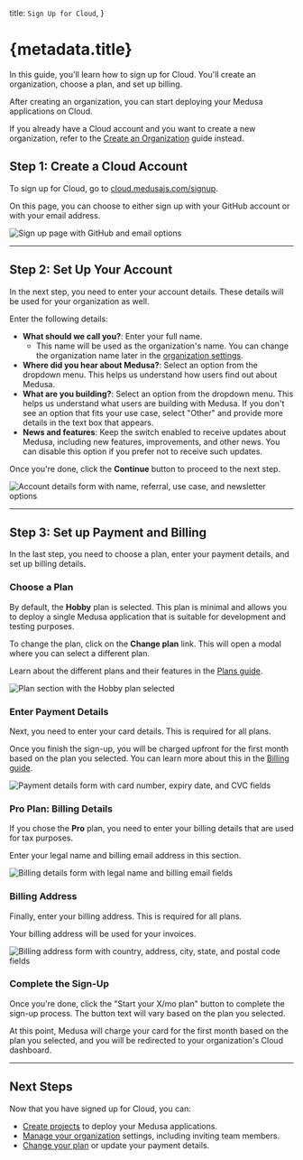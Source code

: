   title: `Sign Up for Cloud`,
}

# {metadata.title}

In this guide, you'll learn how to sign up for Cloud. You'll create an organization, choose a plan, and set up billing.

After creating an organization, you can start deploying your Medusa applications on Cloud.

<Note>

If you already have a Cloud account and you want to create a new organization, refer to the [Create an Organization](../organizations/page.mdx#create-or-join-an-organization) guide instead.

</Note>

## Step 1: Create a Cloud Account

To sign up for Cloud, go to [cloud.medusajs.com/signup](https://cloud.medusajs.com/signup).

On this page, you can choose to either sign up with your GitHub account or with your email address.

![Sign up page with GitHub and email options](https://res.cloudinary.com/dza7lstvk/image/upload/v1757581724/Cloud/CleanShot_2025-09-11_at_12.08.08_2x_e6md6c.png)

---

## Step 2: Set Up Your Account

In the next step, you need to enter your account details. These details will be used for your organization as well.

Enter the following details:

- **What should we call you?**: Enter your full name.
    - This name will be used as the organization's name. You can change the organization name later in the [organization settings](../organizations/page.mdx#edit-organization-details).
- **Where did you hear about Medusa?**: Select an option from the dropdown menu. This helps us understand how users find out about Medusa.
- **What are you building?**: Select an option from the dropdown menu. This helps us understand what users are building with Medusa. If you don't see an option that fits your use case, select "Other" and provide more details in the text box that appears.
- **News and features**: Keep the switch enabled to receive updates about Medusa, including new features, improvements, and other news. You can disable this option if you prefer not to receive such updates.

Once you're done, click the **Continue** button to proceed to the next step.

![Account details form with name, referral, use case, and newsletter options](https://res.cloudinary.com/dza7lstvk/image/upload/v1757581945/Cloud/CleanShot_2025-09-11_at_12.12.16_2x_t86r6j.png)

---

## Step 3: Set up Payment and Billing

In the last step, you need to choose a plan, enter your payment details, and set up billing details.

### Choose a Plan

By default, the **Hobby** plan is selected. This plan is minimal and allows you to deploy a single Medusa application that is suitable for development and testing purposes.

To change the plan, click on the **Change plan** link. This will open a modal where you can select a different plan.

<Note>

Learn about the different plans and their features in the [Plans guide](../pricing/page.mdx).

</Note>

![Plan section with the Hobby plan selected](https://res.cloudinary.com/dza7lstvk/image/upload/v1757582162/Cloud/CleanShot_2025-09-11_at_12.15.39_2x_ww4ff2.png)

### Enter Payment Details

Next, you need to enter your card details. This is required for all plans.

Once you finish the sign-up, you will be charged upfront for the first month based on the plan you selected. You can learn more about this in the [Billing guide](../billing/page.mdx).

![Payment details form with card number, expiry date, and CVC fields](https://res.cloudinary.com/dza7lstvk/image/upload/v1757582477/Cloud/CleanShot_2025-09-11_at_12.20.06_2x_lzk7gu.png)

### Pro Plan: Billing Details

If you chose the **Pro** plan, you need to enter your billing details that are used for tax purposes.

Enter your legal name and billing email address in this section.

![Billing details form with legal name and billing email fields](https://res.cloudinary.com/dza7lstvk/image/upload/v1757582477/Cloud/CleanShot_2025-09-11_at_12.19.53_2x_dxfziq.png)

### Billing Address

Finally, enter your billing address. This is required for all plans.

Your billing address will be used for your invoices.

![Billing address form with country, address, city, state, and postal code fields](https://res.cloudinary.com/dza7lstvk/image/upload/v1757582478/Cloud/CleanShot_2025-09-11_at_12.20.55_2x_un3emk.png)

### Complete the Sign-Up

Once you're done, click the "Start your X/mo plan" button to complete the sign-up process. The button text will vary based on the plan you selected.

At this point, Medusa will charge your card for the first month based on the plan you selected, and you will be redirected to your organization's Cloud dashboard.

---

## Next Steps

Now that you have signed up for Cloud, you can:

- [Create projects](../projects/page.mdx) to deploy your Medusa applications.
- [Manage your organization](../organizations/page.mdx) settings, including inviting team members.
- [Change your plan](../billing/page.mdx#change-your-organizations-plan) or update your payment details.
